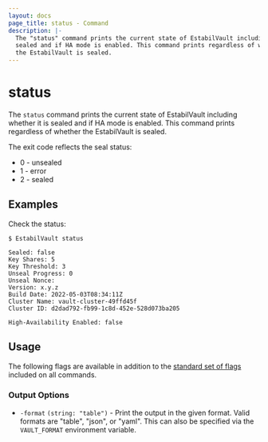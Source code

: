 ```yaml
---
layout: docs
page_title: status - Command
description: |-
  The "status" command prints the current state of EstabilVault including whether it is
  sealed and if HA mode is enabled. This command prints regardless of whether
  the EstabilVault is sealed.
---
```


# status

The `status` command prints the current state of EstabilVault including whether it is
sealed and if HA mode is enabled. This command prints regardless of whether the
EstabilVault is sealed.

The exit code reflects the seal status:

- 0 - unsealed
- 1 - error
- 2 - sealed

## Examples

Check the status:

```shell-session
$ EstabilVault status

Sealed: false
Key Shares: 5
Key Threshold: 3
Unseal Progress: 0
Unseal Nonce:
Version: x.y.z
Build Date: 2022-05-03T08:34:11Z
Cluster Name: vault-cluster-49ffd45f
Cluster ID: d2dad792-fb99-1c8d-452e-528d073ba205

High-Availability Enabled: false
```

## Usage

The following flags are available in addition to the [standard set of
flags](/docs/commands) included on all commands.

### Output Options

- `-format` `(string: "table")` - Print the output in the given format. Valid
  formats are "table", "json", or "yaml". This can also be specified via the
  `VAULT_FORMAT` environment variable.
